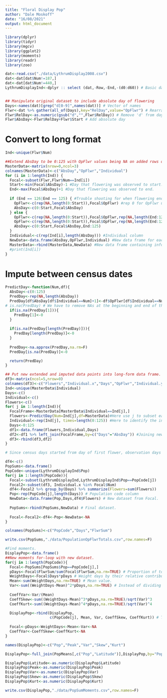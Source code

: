 ---
title: "Floral Display Pop"
author: "Dale Moskoff"
date: "16/08/2021"
output: html_document
---

```{r data setup}
library(dplyr)
library(tidyr)
library(mgcv)
library(ggplot2)
library(moments)
library(readr)
library(zoo)

dat<-read.csv("./data/LythrumDisplay2008.csv")
dat<-dat[dat$Num!=187,]
dat<-dat[dat$Num!=440,]
LythrumDisplayInd<-dplyr :: select (dat,-Row,-End,-(d0:d60)) # Basic dataframe WITHOUT moments (will be final data frame in the end)


## Manipulate original dataset to include absolute day of flowering
Days<-names(dat)[grep("d[0-9]",names(dat))] # Vector of names
Flwr<-dat %>% gather(all_of(Days),key="RelDay",value="OpFlwr") # Rearrange
Flwr$RelDay<-as.numeric(gsub("d","",Flwr$RelDay)) # Remove 'd' from day
Flwr$AbsDay<-Flwr$RelDay+Flwr$Start # Add absolute day
```

# Convert to long format

```{r long format}

Ind<-unique(Flwr$Num) 

##Extend AbsDay to be 0:125 with OpFlwr values being NA on added rows of AbsDay.
MasterData<-matrix(nrow=0,ncol=3)
colnames(MasterData)<-c("AbsDay","OpFlwr","Individual")
for (i in 1:length(Ind)) {
  Focal<-subset(Flwr,Flwr$Num==Ind[i])
  Start<-min(Focal$AbsDay)-1 #Day that flowering was observed to start.
  End<-max(Focal$AbsDay)+1 #Day that flowering was observed to end.
    
  if (End == 126|End == 125) { #Trouble shooting for when flowering end date was 125 or 126.
    OpFlwr<-c(rep(NA,length(0:Start)),Focal$OpFlwr) #rep 0 for OpFlwr until start of flowering, then use observed values of OpFlwr
    AbsDay<-c(0:Start,Focal$AbsDay)
  } else {
    OpFlwr<-c(rep(NA,length(0:Start)),Focal$OpFlwr,rep(NA,length(End:125)))#rep 0 for OpFlwr until start of flowering, then use observed values of OpFlwr until end of observed flowering, then rep 0
    OpFlwr<-c(rep(NA,length(0:Start)),Focal$OpFlwr,rep(NA,length(End:125)))
    AbsDay<-c(0:Start,Focal$AbsDay,End:125)
  }
  Individual<-c(rep(Ind[i],length(AbsDay))) #Individual column
  NewData<-data.frame(AbsDay,OpFlwr,Individual) #New data frame for each individual
  MasterData<-rbind(MasterData,NewData) #New data frame containing information for all individuals
  #print(Ind[i])
}
```

# Impute between census dates

```{r}
PredictDay<-function(Num,df){
  AbsDay<-c(0:125)
  PredDay<-rep(NA,length(AbsDay))
  PredDay[df$AbsDay[df$Individual==Num]+1]<-df$OpFlwr[df$Individual==Num] # Add observed flower counts to predday
# is.na(PredDay) # We have to remove NAs at the beginning and end of the observed OpFlwr values to get proper LI inputs. 
  if(is.na(PredDay[1])){
    PredDay[1]<-0
  }
  
  if(is.na(PredDay[length(PredDay)])){
    PredDay[length(PredDay)]<-0
  }
  
  PredDay<-na.approx(PredDay,na.rm=F)
  PredDay[is.na(PredDay)]<-0

  return(PredDay)
}

## Put new extended and imputed data points into long-form data frame.
df3<-matrix(ncol=5,nrow=0)
colnames(df3)<-c("Flowers","Individual.x","Days","OpFlwr","Individual.y")
Ind<-unique(MasterData$Individual)
Days<-c()
Individual<-c()
Flowers<-c()
for( j in 1:length(Ind)){
  FocalFrame<-MasterData[MasterData$Individual==Ind[j],]
  Flowers<-PredictDay(Num=Ind[j],df=MasterData)#Here use j to subset each individual in the individual ID vector. 
  Individual<-rep(Ind[j], times=length(0:125)) #Here to identify the individual, we also need to subset the Ind vector instead. 
  Days<-0:125
  df1<-data.frame(Flowers,Individual,Days)
  df2<-df1 %>% left_join(FocalFrame,by=c("Days"="AbsDay")) #Joining new data frame (with GAM predictions) with raw data frame.
  df3<-rbind(df3,df2)
}
```


```{r within-population sums of total flowers/day}

# Since census days started from day of first flower, observation days are different for each individual. A better approximation of the total number of open flowers/day can be obtained by summing open flower values including imputed values:

df4<-c()
PopSums<-data.frame()
PopCode<-unique(LythrumDisplayInd$Pop)
for(j in 1:length(PopCode)){
  Focal<-subset(LythrumDisplayInd,LythrumDisplayInd$Pop==PopCode[j])
  Focal2<-subset(df3, Individual.x %in% Focal$Num)
  df4<-Focal2 %>% group_by(Days) %>% summarize(Flowers=sum(Flowers))
  Pop<-rep(PopCode[j],length(Days)) # Population code column
  NewData<-data.frame(Pop,Days,df4$Flowers) # New dataset from Focal.
  
  PopSums<-rbind(PopSums,NewData) # Final dataset.
 
  Focal<-Focal2<-df4<-Pop<-NewData<-NA
}

colnames(PopSums)<-c("PopCode","Days","FlwrSum")

write.csv(PopSums,"./data/PopulationOpFlwrTotals.csv",row.names=F)
```

```{r flowering schedule moments based on total flowers/day within populations}
#Find moments.
DisplayPop<-data.frame()
##New moments for-loop with new dataset. 
for(j in 1:length(PopCode)){
  Focal<-PopSums[PopSums$Pop==PopCode[j],]
  pDays<-Focal$FlwrSum/sum(Focal$FlwrSum,na.rm=TRUE) # Proportion of total open flowers open on each day 
  WeightDays<-Focal$Days*pDays # Weight days by their relative contributions to the mating pool.
  Mean<-sum(WeightDays,na.rm=TRUE) # Mean value.
  Var<-sum((WeightDays-Mean)^2*pDays,na.rm=TRUE) # Instead of dividing by the sample size, we multiply by the fractional weighting of pDays
  
  CoeffVar<-Var/(Mean)
  CoeffSkew<-sum((WeightDays-Mean)^3*pDays,na.rm=TRUE)/sqrt(Var)^3
  CoeffKurt<-sum((WeightDays-Mean)^4*pDays,na.rm=TRUE)/sqrt(Var)^4

  DisplayPop<-rbind(DisplayPop,
                    c(PopCode[j], Mean, Var, CoeffSkew, CoeffKurt)) # The population code is strangely concatenating as a number and not the actual population code.
  
  Focal<-pDays<-WeightDays<-Mean<-Var<-NA
  CoeffVar<-CoeffSkew<-CoeffKurt<-NA
} 

names(DisplayPop)<-c("Pop","Peak","Var","Skew","Kurt")

DisplayPop<-full_join(PopMeans[,c("Pop","Latitude")],DisplayPop,by="Pop")

DisplayPop$Latitude<-as.numeric(DisplayPop$Latitude)
DisplayPop$Peak<-as.numeric(DisplayPop$Peak)
DisplayPop$Var<-as.numeric(DisplayPop$Var)
DisplayPop$Skew<-as.numeric(DisplayPop$Skew)
DisplayPop$Kurt<-as.numeric(DisplayPop$Kurt)

write.csv(DisplayPop,"./data/PopSumMoments.csv",row.names=F)

```


